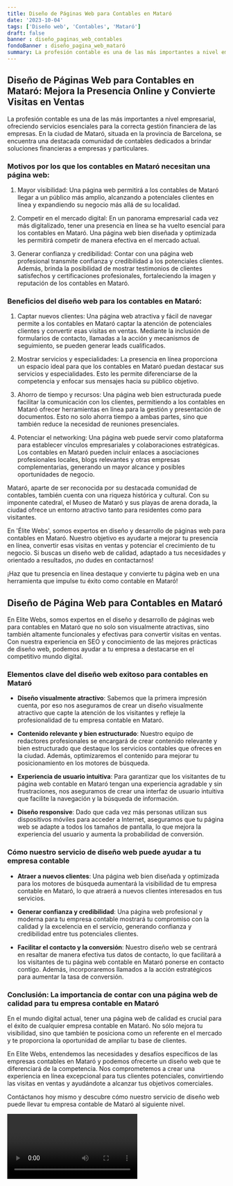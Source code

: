 ```yaml
---
title: Diseño de Páginas Web para Contables en Mataró
date: '2023-10-04'
tags: ['Diseño web', 'Contables', 'Mataró']
draft: false
banner : diseño_paginas_web_contables
fondoBanner : diseño_pagina_web_mataró
summary: La profesión contable es una de las más importantes a nivel empresarial, ofreciendo servicios esenciales para la correcta gestión financiera de las empresas. En la ciudad de Mataró, situada en la provincia de Barcelona, se encuentra una destacada comunidad de contables dedicados a brindar soluciones financieras a empresas y particulares.
---
```


## Diseño de Páginas Web para Contables en Mataró: Mejora la Presencia Online y Convierte Visitas en Ventas

La profesión contable es una de las más importantes a nivel empresarial, ofreciendo servicios esenciales para la correcta gestión financiera de las empresas. En la ciudad de Mataró, situada en la provincia de Barcelona, se encuentra una destacada comunidad de contables dedicados a brindar soluciones financieras a empresas y particulares.

### Motivos por los que los contables en Mataró necesitan una página web:

1. Mayor visibilidad: Una página web permitirá a los contables de Mataró llegar a un público más amplio, alcanzando a potenciales clientes en línea y expandiendo su negocio más allá de su localidad.

2. Competir en el mercado digital: En un panorama empresarial cada vez más digitalizado, tener una presencia en línea se ha vuelto esencial para los contables en Mataró. Una página web bien diseñada y optimizada les permitirá competir de manera efectiva en el mercado actual.

3. Generar confianza y credibilidad: Contar con una página web profesional transmite confianza y credibilidad a los potenciales clientes. Además, brinda la posibilidad de mostrar testimonios de clientes satisfechos y certificaciones profesionales, fortaleciendo la imagen y reputación de los contables en Mataró.

### Beneficios del diseño web para los contables en Mataró:

1. Captar nuevos clientes: Una página web atractiva y fácil de navegar permite a los contables en Mataró captar la atención de potenciales clientes y convertir esas visitas en ventas. Mediante la inclusión de formularios de contacto, llamadas a la acción y mecanismos de seguimiento, se pueden generar leads cualificados.

2. Mostrar servicios y especialidades: La presencia en línea proporciona un espacio ideal para que los contables en Mataró puedan destacar sus servicios y especialidades. Esto les permite diferenciarse de la competencia y enfocar sus mensajes hacia su público objetivo.

3. Ahorro de tiempo y recursos: Una página web bien estructurada puede facilitar la comunicación con los clientes, permitiendo a los contables en Mataró ofrecer herramientas en línea para la gestión y presentación de documentos. Esto no solo ahorra tiempo a ambas partes, sino que también reduce la necesidad de reuniones presenciales.

4. Potenciar el networking: Una página web puede servir como plataforma para establecer vínculos empresariales y colaboraciones estratégicas. Los contables en Mataró pueden incluir enlaces a asociaciones profesionales locales, blogs relevantes y otras empresas complementarias, generando un mayor alcance y posibles oportunidades de negocio.

Mataró, aparte de ser reconocida por su destacada comunidad de contables, también cuenta con una riqueza histórica y cultural. Con su imponente catedral, el Museo de Mataró y sus playas de arena dorada, la ciudad ofrece un entorno atractivo tanto para residentes como para visitantes.

En 'Élite Webs', somos expertos en diseño y desarrollo de páginas web para contables en Mataró. Nuestro objetivo es ayudarte a mejorar tu presencia en línea, convertir esas visitas en ventas y potenciar el crecimiento de tu negocio. Si buscas un diseño web de calidad, adaptado a tus necesidades y orientado a resultados, ¡no dudes en contactarnos!

¡Haz que tu presencia en línea destaque y convierte tu página web en una herramienta que impulse tu éxito como contable en Mataró!

<GifSeo />

<Cta />

## Diseño de Página Web para Contables en Mataró

En Elite Webs, somos expertos en el diseño y desarrollo de páginas web para contables en Mataró que no solo son visualmente atractivas, sino también altamente funcionales y efectivas para convertir visitas en ventas. Con nuestra experiencia en SEO y conocimiento de las mejores prácticas de diseño web, podemos ayudar a tu empresa a destacarse en el competitivo mundo digital.

### Elementos clave del diseño web exitoso para contables en Mataró

- **Diseño visualmente atractivo**: Sabemos que la primera impresión cuenta, por eso nos aseguramos de crear un diseño visualmente atractivo que capte la atención de los visitantes y refleje la profesionalidad de tu empresa contable en Mataró.

- **Contenido relevante y bien estructurado**: Nuestro equipo de redactores profesionales se encargará de crear contenido relevante y bien estructurado que destaque los servicios contables que ofreces en la ciudad. Además, optimizaremos el contenido para mejorar tu posicionamiento en los motores de búsqueda.

- **Experiencia de usuario intuitiva**: Para garantizar que los visitantes de tu página web contable en Mataró tengan una experiencia agradable y sin frustraciones, nos aseguramos de crear una interfaz de usuario intuitiva que facilite la navegación y la búsqueda de información.

- **Diseño responsive**: Dado que cada vez más personas utilizan sus dispositivos móviles para acceder a Internet, aseguramos que tu página web se adapte a todos los tamaños de pantalla, lo que mejora la experiencia del usuario y aumenta la probabilidad de conversión.

### Cómo nuestro servicio de diseño web puede ayudar a tu empresa contable

- **Atraer a nuevos clientes**: Una página web bien diseñada y optimizada para los motores de búsqueda aumentará la visibilidad de tu empresa contable en Mataró, lo que atraerá a nuevos clientes interesados en tus servicios.

- **Generar confianza y credibilidad**: Una página web profesional y moderna para tu empresa contable mostrará tu compromiso con la calidad y la excelencia en el servicio, generando confianza y credibilidad entre tus potenciales clientes.

- **Facilitar el contacto y la conversión**: Nuestro diseño web se centrará en resaltar de manera efectiva tus datos de contacto, lo que facilitará a los visitantes de tu página web contable en Mataró ponerse en contacto contigo. Además, incorporaremos llamados a la acción estratégicos para aumentar la tasa de conversión.

### Conclusión: La importancia de contar con una página web de calidad para tu empresa contable en Mataró

En el mundo digital actual, tener una página web de calidad es crucial para el éxito de cualquier empresa contable en Mataró. No sólo mejora tu visibilidad, sino que también te posiciona como un referente en el mercado y te proporciona la oportunidad de ampliar tu base de clientes.

En Elite Webs, entendemos las necesidades y desafíos específicos de las empresas contables en Mataró y podemos ofrecerte un diseño web que te diferenciará de la competencia. Nos comprometemos a crear una experiencia en línea excepcional para tus clientes potenciales, convirtiendo las visitas en ventas y ayudándote a alcanzar tus objetivos comerciales.

Contáctanos hoy mismo y descubre cómo nuestro servicio de diseño web puede llevar tu empresa contable de Mataró al siguiente nivel.

<Video />

<CtaBot job='Contables' city='Mataró'/>

<Gmaps query='Mataró+españa+maps' />